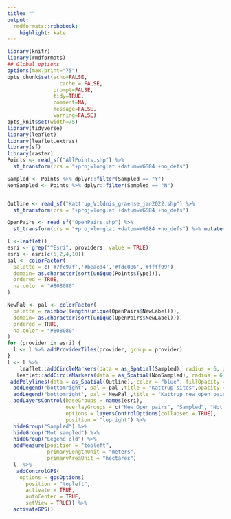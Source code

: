 ```yaml
---
title: ""
output:
  rmdformats::robobook:
    highlight: kate
---
```


```r
library(knitr)
library(rmdformats)
## Global options
options(max.print="75")
opts_chunk$set(echo=FALSE,
	             cache = FALSE,
               prompt=FALSE,
               tidy=TRUE,
               comment=NA,
               message=FALSE,
               warning=FALSE)
opts_knit$set(width=75)
library(tidyverse)
library(leaflet)
library(leaflet.extras)
library(sf)
library(raster)
Points <- read_sf("AllPoints.shp") %>% 
  st_transform(crs = "+proj=longlat +datum=WGS84 +no_defs") 

Sampled <- Points %>% dplyr::filter(Sampled == "Y")
NonSampled <- Points %>% dplyr::filter(Sampled == "N")


Outline <- read_sf("Kattrup_Vildnis_graense_jan2022.shp") %>% 
  st_transform(crs = "+proj=longlat +datum=WGS84 +no_defs")

OpenPairs <- read_sf("OpenPairs.shp") %>% 
  st_transform(crs = "+proj=longlat +datum=WGS84 +no_defs") %>% mutate(NewLabel = ID_GPX %>% substr(8,12))
```

```r

l <-leaflet()
esri <- grep("^Esri", providers, value = TRUE)
esri <- esri[c(5,2,4,10)]
pal <- colorFactor(
  palette = c('#7fc97f','#beaed4','#fdc086','#ffff99'),
  domain= as.character(sort(unique(Points$Type))),
  ordered = TRUE,
  na.color = "#808080"
)

NewPal <- pal <- colorFactor(
  palette = rainbow(length(unique(OpenPairs$NewLabel))),
  domain= as.character(sort(unique(OpenPairs$NewLabel))),
  ordered = TRUE,
  na.color = "#808080"
)
for (provider in esri) {
  l <- l %>% addProviderTiles(provider, group = provider)    
}
l <- l %>% 
    leaflet::addCircleMarkers(data = as_Spatial(Sampled), radius = 6, group = "Sampled", color = ~pal(Type), popup = paste("Code:",Sampled$ID)) %>%
   leaflet::addCircleMarkers(data = as_Spatial(NonSampled), radius = 6, group = "Not sampled", color = ~pal(Type), popup = paste("Code:",NonSampled$ID)) %>%  addPolygons(data = as_Spatial(OpenPairs), group = "New Open pairs", popup = paste("Code:",OpenPairs$ID_GPX), color = ~NewPal(NewLabel)) %>% 
 addPolylines(data = as_Spatial(Outline), color = "blue", fillOpacity = 0, group = "Outline") %>% 
  addLegend("bottomright", pal = pal ,title = "Kattrup sites",opacity = 1, values = unique(Points$Type),  group = "Legend old") %>%
  addLegend("bottomright", pal = NewPal ,title = "Kattrup new open pairs",opacity = 1, values = as.character(sort(unique(OpenPairs$NewLabel))),  group = "Legend New") %>%
  addLayersControl(baseGroups = names(esri),
                   overlayGroups = c("New Open pairs", "Sampled", "Not sampled", "Legend New","Legend old", "Outline"),
                   options = layersControlOptions(collapsed = TRUE),
                   position = "topright") %>%
  hideGroup("Sampled") %>% 
  hideGroup("Not sampled") %>% 
  hideGroup("Legend old") %>% 
  addMeasure(position = "topleft",
             primaryLengthUnit = "meters",
             primaryAreaUnit = "hectares") 
  l  %>%
   addControlGPS(
    options = gpsOptions(
      position = "topleft",
      activate = TRUE, 
      autoCenter = TRUE,
      setView = TRUE)) %>% 
  activateGPS()
```